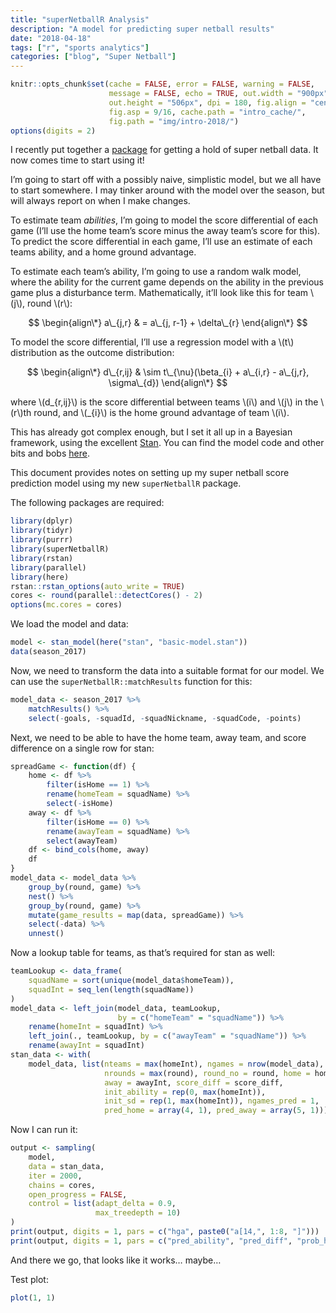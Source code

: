 ```yaml
---
title: "superNetballR Analysis"
description: "A model for predicting super netball results"
date: "2018-04-18"
tags: ["r", "sports analytics"]
categories: ["blog", "Super Netball"]
---
```


<!-- Time-stamp: <2018-04-18 21:07:56 (slane)> -->

```r
knitr::opts_chunk$set(cache = FALSE, error = FALSE, warning = FALSE,
                      message = FALSE, echo = TRUE, out.width = "900px",
                      out.height = "506px", dpi = 180, fig.align = "center",
                      fig.asp = 9/16, cache.path = "intro_cache/",
                      fig.path = "img/intro-2018/")
options(digits = 2)

```

I recently put together a [package](https://stevelane.github.io/superNetballR/) for getting a hold of super netball data. It now comes time to start using it!

I'm going to start off with a possibly naive, simplistic model, but we all have to start somewhere. I may tinker around with the model over the season, but will always report on when I make changes.

To estimate team *abilities*, I'm going to model the score differential of each game (I'll use the home team's score minus the away team's score for this). To predict the score differential in each game, I'll use an estimate of each teams ability, and a home ground advantage.

To estimate each team's ability, I'm going to use a random walk model, where the ability for the current game depends on the ability in the previous game plus a disturbance term. Mathematically, it'll look like this for team \\(j\\), round \\(r\\):

$$
\begin{align\*}
a\_{j,r} & = a\_{j, r-1} + \delta\_{r}
\end{align\*}
$$

To model the score differential, I'll use a regression model with a \\(t\\) distribution as the outcome distribution:

$$
\begin{align\*}
d\_{r,ij} & \sim t\_{\nu}(\beta_{i} + a\_{i,r} - a\_{j,r}, \sigma\_{d})
\end{align\*}
$$

where \\(d\_{r,ij}\\) is the score differential between teams \\(i\\) and \\(j\\) in the \\(r\\)th round, and \\(\beta\_{i}\\) is the home ground advantage of team \\(i\\).

This has already got complex enough, but I set it all up in a Bayesian framework, using the excellent [Stan](http://mc-stan.org/). You can find the model code and other bits and bobs [here](https://github.com/SteveLane/sn-team-abilities/blob/master/stan/basic-model.stan).

This document provides notes on setting up my super netball score prediction model using my new `superNetballR` package.

The following packages are required:

```r
library(dplyr)
library(tidyr)
library(purrr)
library(superNetballR)
library(rstan)
library(parallel)
library(here)
rstan::rstan_options(auto_write = TRUE)
cores <- round(parallel::detectCores() - 2)
options(mc.cores = cores)

```

We load the model and data:

```r
model <- stan_model(here("stan", "basic-model.stan"))
data(season_2017)

```

Now, we need to transform the data into a suitable format for our model. We can use the `superNetballR::matchResults` function for this:

```r
model_data <- season_2017 %>%
    matchResults() %>%
    select(-goals, -squadId, -squadNickname, -squadCode, -points)

```

Next, we need to be able to have the home team, away team, and score difference on a single row for stan:

```r
spreadGame <- function(df) {
    home <- df %>%
        filter(isHome == 1) %>%
        rename(homeTeam = squadName) %>%
        select(-isHome)
    away <- df %>%
        filter(isHome == 0) %>%
        rename(awayTeam = squadName) %>%
        select(awayTeam)
    df <- bind_cols(home, away)
    df
}
model_data <- model_data %>%
    group_by(round, game) %>%
    nest() %>%
    group_by(round, game) %>%
    mutate(game_results = map(data, spreadGame)) %>%
    select(-data) %>%
    unnest()

```

Now a lookup table for teams, as that's required for stan as well:

```r
teamLookup <- data_frame(
    squadName = sort(unique(model_data$homeTeam)),
    squadInt = seq_len(length(squadName))
)
model_data <- left_join(model_data, teamLookup,
                        by = c("homeTeam" = "squadName")) %>%
    rename(homeInt = squadInt) %>%
    left_join(., teamLookup, by = c("awayTeam" = "squadName")) %>%
    rename(awayInt = squadInt)
stan_data <- with(
    model_data, list(nteams = max(homeInt), ngames = nrow(model_data),
                     nrounds = max(round), round_no = round, home = homeInt,
                     away = awayInt, score_diff = score_diff,
                     init_ability = rep(0, max(homeInt)),
                     init_sd = rep(1, max(homeInt)), ngames_pred = 1,
                     pred_home = array(4, 1), pred_away = array(5, 1)))

```

Now I can run it:

```r
output <- sampling(
    model,
    data = stan_data,
    iter = 2000,
    chains = cores,
    open_progress = FALSE,
    control = list(adapt_delta = 0.9,
                   max_treedepth = 10)
)
print(output, digits = 1, pars = c("hga", paste0("a[14,", 1:8, "]")))
print(output, digits = 1, pars = c("pred_ability", "pred_diff", "prob_home"))

```

And there we go, that looks like it works... maybe...

Test plot:

```r
plot(1, 1)

```

<script type="text/javascript" src="https://cdnjs.cloudflare.com/ajax/libs/mathjax/2.7.1/MathJax.js?config=TeX-AMS-MML_HTMLorMML">
</script>

<script type="text/x-mathjax-config">

  MathJax.Hub.Config({
  jax: ["input/TeX","output/HTML-CSS"],
  inlineMath: [['$','$'], ['\\(','\\)']],
  displayAlign: "left",
  TeX: { equationNumbers: { autoNumber: "AMS" } }
  });
  
</script>
